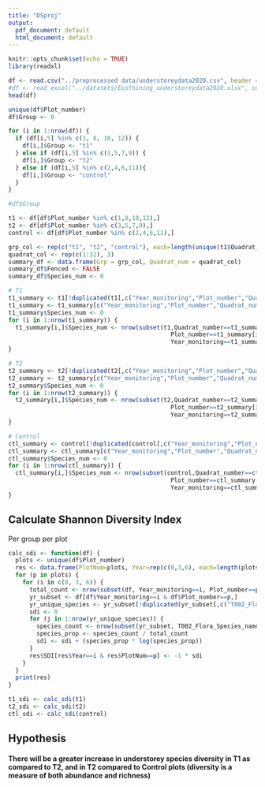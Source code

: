 ```yaml
---
title: "DSproj"
output:
  pdf_document: default
  html_document: default
---
```


```r
knitr::opts_chunk$set(echo = TRUE)
library(readxl)
```

```r
df <- read.csv("../preprocessed data/understoreydata2020.csv", header = TRUE)
#df <- read_excel("../datasets/Ecothining_understoreydata2020.xlsx", col_names = TRUE)
head(df)
```

```r
unique(df$Plot_number)
df$Group <- 0

for (i in 1:nrow(df)) {
  if (df[i,5] %in% c(1, 8, 10, 12)) {
    df[i,]$Group <- "t1"
  } else if (df[i,5] %in% c(3,5,7,9)) {
    df[i,]$Group <- "t2"
  } else if (df[i,5] %in% c(2,4,6,11)){
    df[i,]$Group <- "control"
  }
}

#df$Group
```

```r
t1 <- df[df$Plot_number %in% c(1,8,10,12),]
t2 <- df[df$Plot_number %in% c(3,5,7,9),]
control <- df[df$Plot_number %in% c(2,4,6,11),]

grp_col <- rep(c("t1", "t2", "control"), each=length(unique(t1$Quadrat_number)))
quadrat_col <- rep(c(1:32), 3)
summary_df <- data.frame(Grp = grp_col, Quadrat_num = quadrat_col)
summary_df$Fenced <- FALSE
summary_df$Species_num <- 0

# T1
t1_summary <- t1[!duplicated(t1[,c("Year_monitoring","Plot_number","Quadrat_number")]),]
t1_summary <- t1_summary[c("Year_monitoring","Plot_number","Quadrat_number", "Quadrat_fenced")]
t1_summary$Species_num <- 0
for (i in 1:nrow(t1_summary)) {
  t1_summary[i,]$Species_num <- nrow(subset(t1,Quadrat_number==t1_summary[i,]$Quadrat_number & 
                                              Plot_number==t1_summary[i,]$Plot_number &
                                              Year_monitoring==t1_summary[i,]$Year_monitoring))
}

# T2
t2_summary <- t2[!duplicated(t2[,c("Year_monitoring","Plot_number","Quadrat_number")]),]
t2_summary <- t2_summary[c("Year_monitoring","Plot_number","Quadrat_number", "Quadrat_fenced")]
t2_summary$Species_num <- 0
for (i in 1:nrow(t2_summary)) {
  t2_summary[i,]$Species_num <- nrow(subset(t2,Quadrat_number==t2_summary[i,]$Quadrat_number & 
                                              Plot_number==t2_summary[i,]$Plot_number &
                                              Year_monitoring==t2_summary[i,]$Year_monitoring))
}

# Control
ctl_summary <- control[!duplicated(control[,c("Year_monitoring","Plot_number","Quadrat_number")]),]
ctl_summary <- ctl_summary[c("Year_monitoring","Plot_number","Quadrat_number", "Quadrat_fenced")]
ctl_summary$Species_num <- 0
for (i in 1:nrow(ctl_summary)) {
  ctl_summary[i,]$Species_num <- nrow(subset(control,Quadrat_number==ctl_summary[i,]$Quadrat_number & 
                                              Plot_number==ctl_summary[i,]$Plot_number &
                                              Year_monitoring==ctl_summary[i,]$Year_monitoring))
}
```

## Calculate Shannon Diversity Index
Per group per plot
```r
calc_sdi <- function(df) {
  plots <- unique(df$Plot_number)
  res <- data.frame(PlotNum=plots, Year=rep(c(0,3,6), each=length(plots)), SDI=rep(c(0,0,0), each=length(plots)))
  for (p in plots) {
    for (i in c(0, 3, 6)) {
      total_count <- nrow(subset(df, Year_monitoring==i, Plot_number==p))
      yr_subset <- df[df$Year_monitoring==i & df$Plot_number==p,]
      yr_unique_species <- yr_subset[!duplicated(yr_subset[,c("T002_Flora_Species_name")]),]
      sdi <- 0
      for (j in 1:nrow(yr_unique_species)) {
        species_count <- nrow(subset(yr_subset, T002_Flora_Species_name==yr_unique_species[j,]$T002_Flora_Species_name))
        species_prop <- species_count / total_count
        sdi <- sdi + (species_prop * log(species_prop))
      }
      res$SDI[res$Year==i & res$PlotNum==p] <- -1 * sdi
    }
  }
  print(res)
}

t1_sdi <- calc_sdi(t1)
t2_sdi <- calc_sdi(t2)
ctl_sdi <- calc_sdi(control)
```


## Hypothesis  
#### There will be a greater increase in understorey species diversity in T1 as compared to T2, and in T2 compared to Control plots (diversity is a measure of both abundance and richness)
```r

```